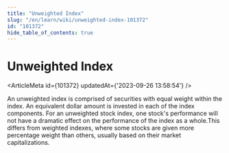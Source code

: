 ```yaml
---
title: "Unweighted Index"
slug: "/en/learn/wiki/unweighted-index-101372"
id: "101372"
hide_table_of_contents: true
---
```



# Unweighted Index

<ArticleMeta id={101372} updatedAt={'2023-09-26 13:58:54'} />
<div className='border-solid border-b border-t-0 my-4 border-[var(--ifm-color-gray-300)]' />

An unweighted index is comprised of securities with equal weight within the index. An equivalent dollar amount is invested in each of the index components. For an unweighted stock index, one stock's performance will not have a dramatic effect on the performance of the index as a whole.This differs from weighted indexes, where some stocks are given more percentage weight than others, usually based on their market capitalizations.
